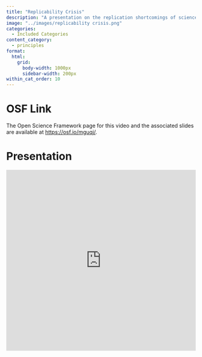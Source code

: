 ```yaml
---
title: "Replicability Crisis"
description: "A presentation on the replication shortcomings of science and how researchers can improve"
image: "../images/replicability crisis.png"
categories:
  - Included Categories
content_category:
  - principles
format:
  html: 
    grid:
      body-width: 1000px
      sidebar-width: 200px
within_cat_order: 10
---
```


# OSF Link

The Open Science Framework page for this video and the associated slides are available at [https://osf.io/mguqj/](https://osf.io/mguqj/).


# Presentation

<iframe src="https://mfr.de-1.osf.io/render?url=https%3A%2F%2Fosf.io%2Fdownload%2F7c65p%2F%3Fdirect%26mode%3Drender"
    width="100%"
    scrolling="yes"
    height="480px"
    marginheight="0"
    frameborder="0"
    allowfullscreen
    webkitallowfullscreen>
</iframe>


